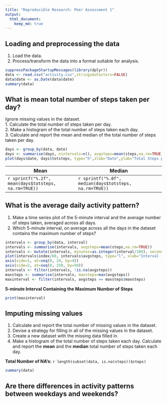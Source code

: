 ```yaml
---
title: "Reproducible Research: Peer Assessment 1"
output: 
  html_document:
    keep_md: true
---
```



## Loading and preprocessing the data

1. Load the data.  
2. Process/transform the data into a format suitable for analysis.  

```r
suppressPackageStartupMessages(library(dplyr))
data <- read.csv("activity.csv",stringsAsFactors=FALSE)
data$date <- as.Date(data$date)
summary(data)
```


## What is mean total number of steps taken per day?

Ignore missing values in the dataset.  
1. Calculate the total number of steps taken per day.  
2. Make a histogram of the total number of steps taken each day.  
3. Calculate and report the mean and median of the total number of steps taken per day.  

```r
days <- group_by(data, date)
days <- summarise(days, nintervals=n(), avgsteps=mean(steps,na.rm=TRUE), totsteps=nintervals*avgsteps)
plot(days$date, days$totsteps, type="h",xlab="Date",ylab="Total Steps per Day",main="Histogram - Total Number of Steps per Day")
```
 
   Mean   |   Median  
--------- | -----------  
`r sprintf("%.2f", mean(days$totsteps, na.rm=TRUE))` | `r sprintf("%.0f", median(days$totsteps, na.rm=TRUE))`  


## What is the average daily activity pattern?

1. Make a time series plot of the 5-minute interval and the average number of steps taken, averaged across all days.
2. Which 5-minute interval, on average across all the days in the dataset contains the maximum number of steps?
```r
intervals <- group_by(data, interval)
intervals <- summarise(intervals, avgsteps=mean(steps,na.rm=TRUE))
intervals <- mutate(intervals, minutes=as.integer(interval/100), seconds=(interval - 100*minutes), index=60*minutes + seconds)
plot(intervals$index/60, intervals$avgsteps, type="l", xlab="Interval (hours)", ylab="Average Steps", main="Daily Activity - Average Number of Steps", axes=FALSE)
axis(side=1, at=seq(0, 24, by=4))
axis(side=2, at=seq(0, 250, by=50))
intervals <- filter(intervals, !is.na(avgsteps))
maxsteps <- summarise(intervals, maxsteps=max(avgsteps))
maxinterval <- filter(intervals, avgsteps == maxsteps$maxsteps)
```

__5-minute Interval Containing the Maximum Number of Steps__  
```r
print(maxinterval)
```


## Imputing missing values

1. Calculate and report the total number of missing values in the dataset.  
2. Devise a strategy for filling in all of the missing values in the dataset.  
3. Create a new dataset with the missing data filled in.  
4. Make a histogram of the total number of steps taken each day.  Calculate and report the __mean__ and the __median__ total number of steps taken each day.  

__Total Number of NA's:__ `r length(subset(data, is.na(steps))$steps)`
```r
summary(data)
```


## Are there differences in activity patterns between weekdays and weekends?
